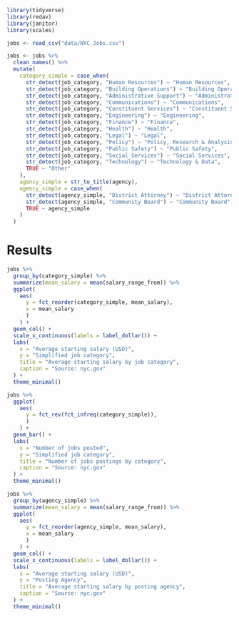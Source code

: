 ```r
library(tidyverse)
library(redav)
library(janitor)
library(scales)
```

```r
jobs <- read_csv("data/NYC_Jobs.csv")
```

```r
jobs <- jobs %>%
  clean_names() %>%
  mutate(
    category_simple = case_when(
      str_detect(job_category, "Human Resources") ~ "Human Resources",
      str_detect(job_category, "Building Operations") ~ "Building Operations",
      str_detect(job_category, "Administrative Support") ~ "Administrative Support",
      str_detect(job_category, "Communications") ~ "Communications",
      str_detect(job_category, "Constituent Services") ~ "Constituent Services",
      str_detect(job_category, "Engineering") ~ "Engineering",
      str_detect(job_category, "Finance") ~ "Finance",
      str_detect(job_category, "Health") ~ "Health",
      str_detect(job_category, "Legal") ~ "Legal",
      str_detect(job_category, "Policy") ~ "Policy, Research & Analysis",
      str_detect(job_category, "Public Safety") ~ "Public Safety",
      str_detect(job_category, "Social Services") ~ "Social Services",
      str_detect(job_category, "Technology") ~ "Technology & Data",
      TRUE ~ "Other"
    ),
    agency_simple = str_to_title(agency),
    agency_simple = case_when(
      str_detect(agency_simple, "District Attorney") ~ "District Attorney",
      str_detect(agency_simple, "Community Board") ~ "Community Board",
      TRUE ~ agency_simple
    )
  )
```

# Results

```r
jobs %>%
  group_by(category_simple) %>%
  summarize(mean_salary = mean(salary_range_from)) %>%
  ggplot(
    aes(
      y = fct_reorder(category_simple, mean_salary), 
      x = mean_salary
      )
    ) +
  geom_col() +
  scale_x_continuous(labels = label_dollar()) +
  labs(
    x = "Average starting salary (USD)",
    y = "Simplified job category",
    title = "Average starting salary by job category",
    caption = "Source: nyc.gov"
  ) +
  theme_minimal()
```


```r
jobs %>%
  ggplot(
    aes(
      y = fct_rev(fct_infreq(category_simple)), 
      )
    ) +
  geom_bar() +
  labs(
    x = "Number of jobs posted",
    y = "Simplified job category",
    title = "Number of jobs postings by category",
    caption = "Source: nyc.gov"
  ) +
  theme_minimal()
```

```r
jobs %>%
  group_by(agency_simple) %>%
  summarize(mean_salary = mean(salary_range_from)) %>%
  ggplot(
    aes(
      y = fct_reorder(agency_simple, mean_salary), 
      x = mean_salary
      )
    ) +
  geom_col() +
  scale_x_continuous(labels = label_dollar()) +
  labs(
    x = "Average starting salary (USD)",
    y = "Posting Agency",
    title = "Average starting salary by posting agency",
    caption = "Source: nyc.gov"
  ) +
  theme_minimal()
```

